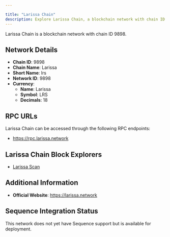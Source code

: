 ```yaml
---

title: "Larissa Chain"
description: Explore Larissa Chain, a blockchain network with chain ID 9898. Learn about its native currency, Larissa, and how to interact with the network.
---
```




Larissa Chain is a blockchain network with chain ID 9898.

## Network Details

- **Chain ID**: 9898
- **Chain Name**: Larissa
- **Short Name**: lrs
- **Network ID**: 9898
- **Currency**: 
  - **Name**: Larissa
  - **Symbol**: LRS
  - **Decimals**: 18

## RPC URLs

Larissa Chain can be accessed through the following RPC endpoints:

- https://rpc.larissa.network

## Larissa Chain Block Explorers

- [Larissa Scan](https://scan.larissa.network)

## Additional Information

- **Official Website**: https://larissa.network

## Sequence Integration Status

This network does not yet have Sequence support but is available for deployment.
